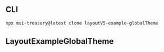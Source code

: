 
<Meta title="Layout v5 (LEGACY)/Example/GlobalTheme" />

## CLI

```sh
npx mui-treasury@latest clone layoutV5-example-globalTheme
```

## LayoutExampleGlobalTheme

<Source code={raw} language="tsx" />
